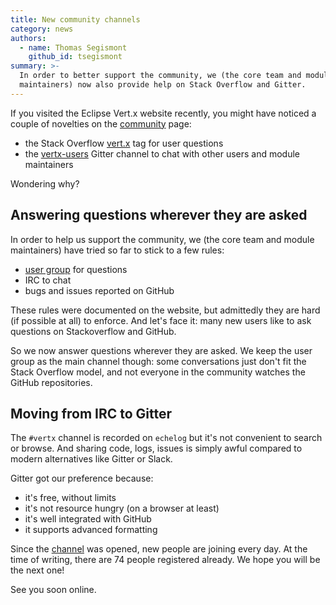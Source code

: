 ```yaml
---
title: New community channels
category: news
authors:
  - name: Thomas Segismont
    github_id: tsegismont
summary: >-
  In order to better support the community, we (the core team and module
  maintainers) now also provide help on Stack Overflow and Gitter.
---
```


If you visited the Eclipse Vert.x website recently, you might have noticed a couple of novelties on the [community](https://vertx.io/community) page:

- the Stack Overflow [vert.x](https://stackoverflow.com/questions/tagged/vert.x?sort=newest&pageSize=15) tag for user questions
- the [vertx-users](https://gitter.im/eclipse-vertx/vertx-users) Gitter channel to chat with other users and module maintainers

Wondering why?

## Answering questions wherever they are asked

In order to help us support the community, we (the core team and module maintainers) have tried so far to stick to a few rules:

- [user group](https://groups.google.com/g/vertx) for questions
- IRC to chat
- bugs and issues reported on GitHub

These rules were documented on the website, but admittedly they are hard (if possible at all) to enforce.
And let's face it: many new users like to ask questions on Stackoverflow and GitHub.

So we now answer questions wherever they are asked.
We keep the user group as the main channel though: some conversations just don't fit the Stack Overflow model, and not everyone in the community watches the GitHub repositories.

## Moving from IRC to Gitter

The `#vertx` channel is recorded on `echelog` but it's not convenient to search or browse.
And sharing code, logs, issues is simply awful compared to modern alternatives like Gitter or Slack.

Gitter got our preference because:

- it's free, without limits
- it's not resource hungry (on a browser at least)
- it's well integrated with GitHub
- it supports advanced formatting

Since the [channel](https://gitter.im/eclipse-vertx/vertx-users) was opened, new people are joining every day.
At the time of writing, there are 74 people registered already.
We hope you will be the next one!

See you soon online.
